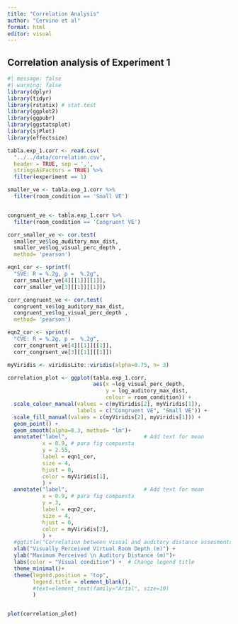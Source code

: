 ```yaml
---
title: "Correlation Analysis"
author: "Cervino et al"
format: html
editor: visual
---
```


## Correlation analysis of Experiment 1

```r
#| message: false
#| warning: false
library(dplyr)
library(tidyr)
library(rstatix) # stat.test
library(ggplot2)
library(ggpubr)
library(ggstatsplot)
library(sjPlot)
library(effectsize)
```

```r
tabla.exp_1.corr <- read.csv(
  "../../data/correlation.csv", 
  header = TRUE, sep = ',',
  stringsAsFactors = TRUE) %>%
  filter(experiment == 1)

smaller_ve <- tabla.exp_1.corr %>%
  filter(room_condition == 'Small VE')


congruent_ve <- tabla.exp_1.corr %>%
  filter(room_condition == 'Congruent VE')

corr_smaller_ve <- cor.test(
  smaller_ve$log_auditory_max_dist,
  smaller_ve$log_visual_perc_depth , 
  method= 'pearson')

eqn1_cor <- sprintf(
  "SVE: R = %.2g, p =  %.2g",
  corr_smaller_ve[4][[1]][[1]],
  corr_smaller_ve[3][[1]][[1]])

corr_congruent_ve <- cor.test(
  congruent_ve$log_auditory_max_dist,
  congruent_ve$log_visual_perc_depth , 
  method= 'pearson')

eqn2_cor <- sprintf(
  "CVE: R = %.2g, p =  %.2g",
  corr_congruent_ve[4][[1]][[1]],
  corr_congruent_ve[3][[1]][[1]])

myViridis <- viridisLite::viridis(alpha=0.75, n= 3)

correlation_plot <- ggplot(tabla.exp_1.corr, 
                           aes(x =log_visual_perc_depth, 
                               y = log_auditory_max_dist,
                               colour = room_condition)) +
  scale_colour_manual(values = c(myViridis[2], myViridis[1]),
                      labels = c("Congruent VE", "Small VE")) +
  scale_fill_manual(values = c(myViridis[2], myViridis[1])) +
  geom_point() +
  geom_smooth(alpha=0.3, method= "lm")+
  annotate("label",                        # Add text for mean
           x = 0.9, # para fig compuesta
           y = 2.55,
           label = eqn1_cor,
           size = 4,
           hjust = 0,
           color = myViridis[1],
           ) +
  annotate("label",                        # Add text for mean
           x = 0.9, # para fig compuesta
           y = 3,
           label = eqn2_cor,
           size = 4,
           hjust = 0,
           color = myViridis[2],
           ) +
  #ggtitle("Correlation between visual and auditory distance assesments (log log)") +
  xlab("Visually Perceived Virtual Room Depth (m)") +
  ylab("Maximum Perceived \n Auditory Distance (m)")+
  labs(color = "Visual condition") +  # Change legend title
  theme_minimal()+
  theme(legend.position = "top",
        legend.title = element_blank(),
        #text=element_text(family="Arial", size=10)
        ) 


plot(correlation_plot)
```
